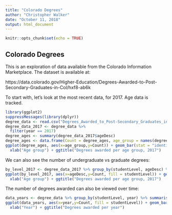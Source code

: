 ```yaml
---
title: "Colorado Degrees"
author: "Christopher Walker"
date: "October 11, 2018"
output: html_document
---
```


```r
knitr::opts_chunk$set(echo = TRUE)
```

## Colorado Degrees

This is an exploration of data available from the Colorado Information Marketplace. The dataset is available at:

https://data.colorado.gov/Higher-Education/Degrees-Awarded-to-Post-Secondary-Graduates-in-Col/hxf8-ab6k

To start with, let's look at the most recent data, for 2017. Age data is tracked.

```r
library(ggplot2)
suppressMessages(library(dplyr))
degree_data <- read.csv("Degrees_Awarded_to_Post-Secondary_Graduates_in_Colorado.csv")
degree_data_2017 <- degree_data %>%
  filter(year == 2017)
degree_ages <- summary(degree_data_2017$ageDesc)
degree_ages <- data.frame(Count = degree_ages, age_group = names(degree_ages))
ggplot(degree_ages, aes(x=age_group,y=Count)) + geom_bar(stat = "identity") +
  xlab("Age group") + ggtitle("Degrees awarded per age group, 2017")
```

We can also see the number of undergraduate vs graduate degrees:

```r
by_level_2017 <- degree_data_2017 %>% group_by(studentLevel, ageDesc) %>% summarise(Count = n())
ggplot(by_level_2017, aes(x=ageDesc,y=Count, fill = studentLevel)) + geom_bar(stat = "identity") +
  xlab("Age group") + ggtitle("Degrees awarded per age group, 2017")
```

The number of degrees awarded can also be viewed over time:

```r
data_years <- degree_data %>% group_by(studentLevel, year) %>% summarise(Count = n())
ggplot(data_years, aes(x=year,y=Count, fill = studentLevel)) + geom_bar(stat = "identity") +
  xlab("Year") + ggtitle("Degrees awarded per year")
```